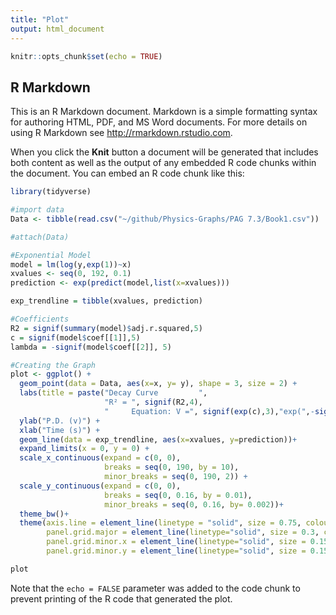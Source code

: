 ```yaml
---
title: "Plot"
output: html_document
---
```


```r
knitr::opts_chunk$set(echo = TRUE)
```

## R Markdown

This is an R Markdown document. Markdown is a simple formatting syntax for authoring HTML, PDF, and MS Word documents. For more details on using R Markdown see <http://rmarkdown.rstudio.com>.

When you click the **Knit** button a document will be generated that includes both content as well as the output of any embedded R code chunks within the document. You can embed an R code chunk like this:

```r
library(tidyverse)

#import data
Data <- tibble(read.csv("~/github/Physics-Graphs/PAG 7.3/Book1.csv"))

#attach(Data)

#Exponential Model
model = lm(log(y,exp(1))~x)
xvalues <- seq(0, 192, 0.1)
prediction <- exp(predict(model,list(x=xvalues)))

exp_trendline = tibble(xvalues, prediction)

#Coefficients
R2 = signif(summary(model)$adj.r.squared,5)
c = signif(model$coef[[1]],5)
lambda = -signif(model$coef[[2]], 5)

```

```r
#Creating the Graph
plot <- ggplot() + 
  geom_point(data = Data, aes(x=x, y= y), shape = 3, size = 2) + 
  labs(title = paste("Decay Curve         ",
                     "R² = ", signif(R2,4),
                     "     Equation: V =", signif(exp(c),3),"exp(",-signif(lambda,3),"t)"))+
  ylab("P.D. (v)") + 
  xlab("Time (s)") +
  geom_line(data = exp_trendline, aes(x=xvalues, y=prediction))+
  expand_limits(x = 0, y = 0) +
  scale_x_continuous(expand = c(0, 0),
                     breaks = seq(0, 190, by = 10), 
                     minor_breaks = seq(0, 190, 2)) + 
  scale_y_continuous(expand = c(0, 0), 
                     breaks = seq(0, 0.16, by = 0.01),
                     minor_breaks = seq(0, 0.16, by= 0.002))+
  theme_bw()+
  theme(axis.line = element_line(linetype = "solid", size = 0.75, colour = "black"),
        panel.grid.major = element_line(linetype="solid", size = 0.3, color="red"),
        panel.grid.minor.x = element_line(linetype="solid", size = 0.15, color="grey"),
        panel.grid.minor.y = element_line(linetype="solid", size = 0.15, color="grey"))

plot

```

Note that the `echo = FALSE` parameter was added to the code chunk to prevent printing of the R code that generated the plot.
